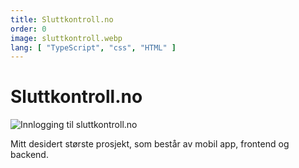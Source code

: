 ```yaml
---
title: Sluttkontroll.no
order: 0
image: sluttkontroll.webp
lang: [ "TypeScript", "css", "HTML" ]
---
```


# Sluttkontroll.no

![Innlogging til sluttkontroll.no](/images/projects/sluttkontroll.webp "Sluttkontroll innlogging")

Mitt desidert største prosjekt, som består av mobil app, frontend og backend.